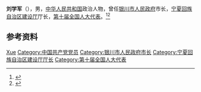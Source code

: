 '''刘学军'''（{{bd|1956年|1月}}），男，[[中华人民共和国|中华人民共和国]]政治人物，曾任[[银川市人民政府|银川市人民政府]]市长，[[宁夏回族自治区建设厅|宁夏回族自治区建设厅]]厅长，[[第十届全国人大代表|第十届全国人大代表]]。<ref>{{Cite book|title=中华人民共和国职官志|author=何虎生, 李耀东, 向常福主编|publisher=中国社会出版社|year=2003|isbn=9787800883934|location=北京|pages=}}</ref><ref>{{Cite web|title=中共宁夏回族自治区委员会干部任前公示公告 第六号（2001年8月24日）|url=http://unn.people.com.cn/GB/channel293/295/1318/200108/27/98341.html|accessdate=2020-09-09|work=人民网地方联报网|archive-date=2005-03-13|archive-url=https://web.archive.org/web/20050313093633/http://unn.people.com.cn/GB/channel293/295/1318/200108/27/98341.html|dead-url=no}}</ref>

== 参考资料 ==
{{reflist}}

{{中国人物小作品}}

{{Authority control}}
{{DEFAULTSORT:Liu刘}}
[[Category:刘姓|Xue]]
[[Category:中国共产党党员|Category:中国共产党党员]]
[[Category:银川市人民政府市长|Category:银川市人民政府市长]]
[[Category:宁夏回族自治区建设厅厅长|Category:宁夏回族自治区建设厅厅长]]
[[Category:第十届全国人大代表|Category:第十届全国人大代表]]